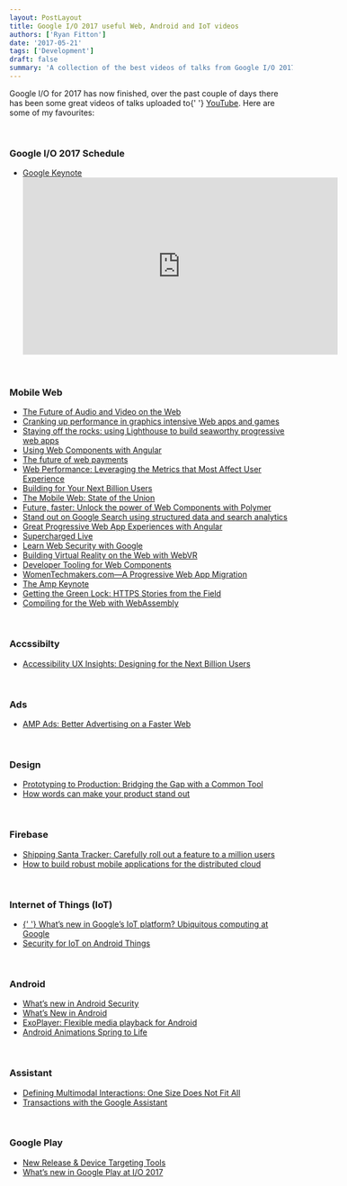 ```yaml
---
layout: PostLayout
title: Google I/O 2017 useful Web, Android and IoT videos
authors: ['Ryan Fitton']
date: '2017-05-21'
tags: ['Development']
draft: false
summary: 'A collection of the best videos of talks from Google I/O 2017.'
---
```


<p>
  Google I/O for 2017 has now finished, over the past couple of days there has been some great
  videos of talks uploaded to{' '}
  <a href="https://www.youtube.com/playlist?list=PLOU2XLYxmsIKC8eODk_RNCWv3fBcLvMMy">YouTube</a>.
  Here are some of my favourites:
</p>
<p>&nbsp;</p>
<h3>Google I/O 2017 Schedule</h3>
<ul>
  <li>
    <a href="https://www.youtube.com/watch?v=Y2VF8tmLFHw&amp;t=1933s&amp;index=1&amp;list=PLOU2XLYxmsIKC8eODk_RNCWv3fBcLvMMy">
      <span style="font-weight: 400;">Google Keynote</span>
    </a>
    <br />
    <iframe
      src="https://www.youtube.com/embed/Y2VF8tmLFHw?list=PLOU2XLYxmsIKC8eODk_RNCWv3fBcLvMMy?ecver=1"
      width="560"
      height="315"
      frameborder="0"
      allowfullscreen="allowfullscreen"
    ></iframe>
  </li>
</ul>
<p>&nbsp;</p>
<h3>Mobile Web</h3>
<ul>
  <li>
    <a href="https://www.youtube.com/watch?v=z9unKFzAj1w">
      <span style="font-weight: 400;">The Future of Audio and Video on the Web</span>
    </a>
  </li>
  <li>
    <a href="https://www.youtube.com/watch?v=wkDd-x0EkFU">
      <span style="font-weight: 400;">
        Cranking up performance in graphics intensive Web apps and games
      </span>
    </a>
  </li>
  <li>
    <a href="https://www.youtube.com/watch?v=NoRYn6gOtVo">
      <span style="font-weight: 400;">
        Staying off the rocks: using Lighthouse to build seaworthy progressive web apps
      </span>
    </a>
  </li>
  <li>
    <a href="https://www.youtube.com/watch?v=Ucq9F-7Xp8I">
      <span style="font-weight: 400;">Using Web Components with Angular</span>
    </a>
  </li>
  <li>
    <a href="https://www.youtube.com/watch?v=hU89pPBmhds">
      <span style="font-weight: 400;">The future of web payments</span>
    </a>
  </li>
  <li>
    <a href="https://www.youtube.com/watch?v=6Ljq-Jn-EgU">
      <span style="font-weight: 400;">
        Web Performance: Leveraging the Metrics that Most Affect User Experience
      </span>
    </a>
  </li>
  <li>
    <a href="https://www.youtube.com/watch?v=wD3rpdiLMyY&amp;t=421s">
      <span style="font-weight: 400;">Building for Your Next Billion Users</span>
    </a>
  </li>
  <li>
    <a href="https://www.youtube.com/watch?v=_ssDaecATCM">
      <span style="font-weight: 400;">The Mobile Web: State of the Union</span>
    </a>
  </li>
  <li>
    <a href="https://www.youtube.com/watch?v=cuoZenpQveQ&amp;t=5s">
      <span style="font-weight: 400;">
        Future, faster: Unlock the power of Web Components with Polymer
      </span>
    </a>
  </li>
  <li>
    <a href="https://www.youtube.com/watch?v=B0BA7Tswavs">
      <span style="font-weight: 400;">
        Stand out on Google Search using structured data and search analytics
      </span>
    </a>
  </li>
  <li>
    <a href="https://www.youtube.com/watch?v=C8KcW1Nj3Mw">
      <span style="font-weight: 400;">Great Progressive Web App Experiences with Angular</span>
    </a>
  </li>
  <li>
    <a href="https://www.youtube.com/watch?v=JkXZ35MSLaE">
      <span style="font-weight: 400;">Supercharged Live</span>
    </a>
  </li>
  <li>
    <a href="https://www.youtube.com/watch?v=tgEIo7ZSkbQ">
      <span style="font-weight: 400;">Learn Web Security with Google</span>
    </a>
  </li>
  <li>
    <a href="https://www.youtube.com/watch?v=jT2mR9WzJ7Y">
      <span style="font-weight: 400;">Building Virtual Reality on the Web with WebVR</span>
    </a>
  </li>
  <li>
    <a href="https://www.youtube.com/watch?v=tKvNeNGmOtU">
      <span style="font-weight: 400;">Developer Tooling for Web Components</span>
    </a>
  </li>
  <li>
    <a href="https://www.youtube.com/watch?v=fyi7auD5MzU">
      <span style="font-weight: 400;">WomenTechmakers.com—A Progressive Web App Migration</span>
    </a>
  </li>
  <li>
    <a href="https://www.youtube.com/watch?v=BGyF5Uh3w1M">
      <span style="font-weight: 400;">The Amp Keynote</span>
    </a>
  </li>
  <li>
    <a href="https://www.youtube.com/watch?v=GoXgl9r0Kjk">
      <span style="font-weight: 400;"> Getting the Green Lock: HTTPS Stories from the Field</span>
    </a>
  </li>
  <li>
    <a href="https://www.youtube.com/watch?v=6v4E6oksar0">
      <span style="font-weight: 400;">Compiling for the Web with WebAssembly</span>
    </a>
  </li>
</ul>
<p>&nbsp;</p>
<h3>Accssibilty</h3>
<ul>
  <li>
    <a href="https://www.youtube.com/watch?v=38fbB8wCPzg">
      <span style="font-weight: 400;">
        Accessibility UX Insights: Designing for the Next Billion Users
      </span>
    </a>
  </li>
</ul>
<p>&nbsp;</p>
<h3>Ads</h3>
<ul>
  <li>
    <a href="https://www.youtube.com/watch?v=K6zKOtS_2FU">
      <span style="font-weight: 400;"> AMP Ads: Better Advertising on a Faster Web</span>
    </a>
  </li>
</ul>
<p>&nbsp;</p>
<h3>Design</h3>
<ul>
  <li>
    <a href="https://www.youtube.com/watch?v=BJCqRpvvTrM">
      <span style="font-weight: 400;">
        Prototyping to Production: Bridging the Gap with a Common Tool
      </span>
    </a>
  </li>
  <li>
    <a href="https://www.youtube.com/watch?v=DIGfwUt53nI">
      <span style="font-weight: 400;">How words can make your product stand out</span>
    </a>
  </li>
</ul>
<p>&nbsp;</p>
<h3>Firebase</h3>
<ul>
  <li>
    <a href="https://www.youtube.com/watch?v=hF98FZXOm8s">
      <span style="font-weight: 400;">
        Shipping Santa Tracker: Carefully roll out a feature to a million users
      </span>
    </a>
  </li>
  <li>
    <a href="https://www.youtube.com/watch?v=9Fmsw5yzW5I">
      <span style="font-weight: 400;">
        How to build robust mobile applications for the distributed cloud
      </span>
    </a>
  </li>
</ul>
<p>&nbsp;</p>
<h3>Internet of Things (IoT)</h3>
<ul>
  <li>
    <a href="https://www.youtube.com/watch?v=Or1uzno8d20">
      <span style="font-weight: 400;">
        {' '}
        What’s new in Google’s IoT platform? Ubiquitous computing at Google
      </span>
    </a>
  </li>
  <li>
    <a href="https://www.youtube.com/watch?v=U4QBI4PJj8Y">
      <span style="font-weight: 400;"> Security for IoT on Android Things</span>
    </a>
  </li>
</ul>
<p>&nbsp;</p>
<h3>Android</h3>
<ul>
  <li>
    <a href="https://www.youtube.com/watch?v=C9_ytg6MUP0">
      <span style="font-weight: 400;">What&#8217;s new in Android Security</span>
    </a>
  </li>
  <li>
    <a href="https://www.youtube.com/watch?v=1N9KveJ-FU8">
      <span style="font-weight: 400;">What&#8217;s New in Android</span>
    </a>
  </li>
  <li>
    <a href="https://www.youtube.com/watch?v=jAZn-J1I8Eg">
      <span style="font-weight: 400;">ExoPlayer: Flexible media playback for Android</span>
    </a>
  </li>
  <li>
    <a href="https://www.youtube.com/watch?v=BNcODK-Ju0g">
      <span style="font-weight: 400;">Android Animations Spring to Life</span>
    </a>
  </li>
</ul>
<p>&nbsp;</p>
<h3>Assistant</h3>
<ul>
  <li>
    <a href="https://www.youtube.com/watch?v=fw27RFHP2tc">
      <span style="font-weight: 400;">
        Defining Multimodal Interactions: One Size Does Not Fit All
      </span>
    </a>
  </li>
  <li>
    <a href="https://www.youtube.com/watch?v=LlgMcJBnNN8">
      <span style="font-weight: 400;">Transactions with the Google Assistant</span>
    </a>
  </li>
</ul>
<p>&nbsp;</p>
<h3>Google Play</h3>
<ul>
  <li>
    <a href="https://www.youtube.com/watch?v=peCWuCSIv7U">
      <span style="font-weight: 400;">New Release &amp; Device Targeting Tools</span>
    </a>
  </li>
  <li>
    <a href="https://www.youtube.com/watch?v=L9uKkhCCRZA">
      <span style="font-weight: 400;">What&#8217;s new in Google Play at I/O 2017</span>
    </a>
  </li>
</ul>
